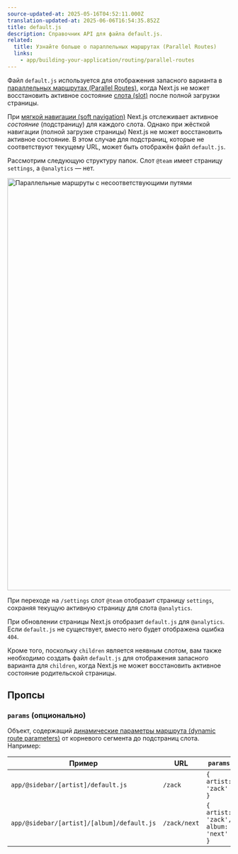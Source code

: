 ```yaml
---
source-updated-at: 2025-05-16T04:52:11.000Z
translation-updated-at: 2025-06-06T16:54:35.852Z
title: default.js
description: Справочник API для файла default.js.
related:
  title: Узнайте больше о параллельных маршрутах (Parallel Routes)
  links:
    - app/building-your-application/routing/parallel-routes
---
```


Файл `default.js` используется для отображения запасного варианта в [параллельных маршрутах (Parallel Routes)](/docs/app/building-your-application/routing/parallel-routes), когда Next.js не может восстановить активное состояние [слота (slot)](/docs/app/building-your-application/routing/parallel-routes#slots) после полной загрузки страницы.

При [мягкой навигации (soft navigation)](/docs/app/building-your-application/routing/linking-and-navigating#5-soft-navigation) Next.js отслеживает активное _состояние_ (подстраницу) для каждого слота. Однако при жёсткой навигации (полной загрузке страницы) Next.js не может восстановить активное состояние. В этом случае для подстраниц, которые не соответствуют текущему URL, может быть отображён файл `default.js`.

Рассмотрим следующую структуру папок. Слот `@team` имеет страницу `settings`, а `@analytics` — нет.

<Image
  alt="Параллельные маршруты с несоответствующими путями"
  srcLight="/docs/light/parallel-routes-unmatched-routes.png"
  srcDark="/docs/dark/parallel-routes-unmatched-routes.png"
  width="1600"
  height="930"
/>

При переходе на `/settings` слот `@team` отобразит страницу `settings`, сохраняя текущую активную страницу для слота `@analytics`.

При обновлении страницы Next.js отобразит `default.js` для `@analytics`. Если `default.js` не существует, вместо него будет отображена ошибка `404`.

Кроме того, поскольку `children` является неявным слотом, вам также необходимо создать файл `default.js` для отображения запасного варианта для `children`, когда Next.js не может восстановить активное состояние родительской страницы.

## Пропсы

### `params` (опционально)

Объект, содержащий [динамические параметры маршрута (dynamic route parameters)](/docs/app/building-your-application/routing/dynamic-routes) от корневого сегмента до подстраниц слота. Например:

| Пример                                    | URL          | `params`                            |
| ------------------------------------------ | ------------ | ----------------------------------- |
| `app/@sidebar/[artist]/default.js`         | `/zack`      | `{ artist: 'zack' }`                |
| `app/@sidebar/[artist]/[album]/default.js` | `/zack/next` | `{ artist: 'zack', album: 'next' }` |